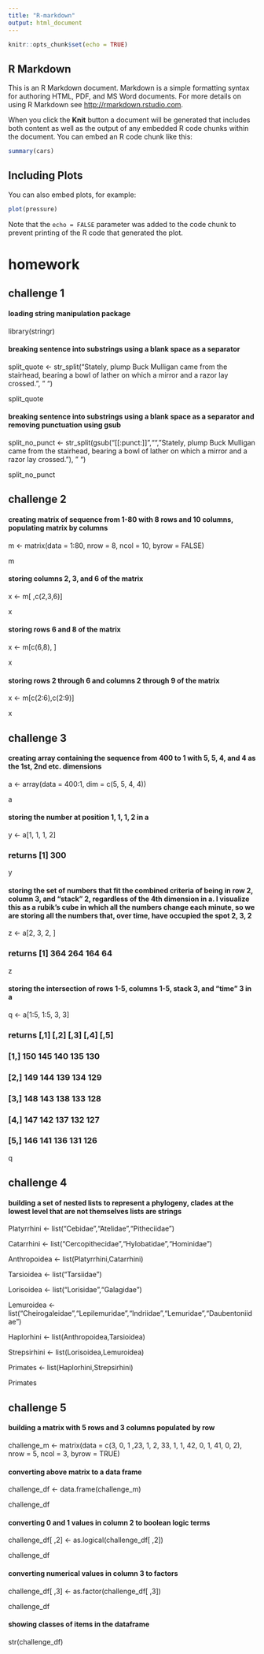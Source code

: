 ```yaml
---
title: "R-markdown"
output: html_document
---
```


```r
knitr::opts_chunk$set(echo = TRUE)
```

## R Markdown

This is an R Markdown document. Markdown is a simple formatting syntax for authoring HTML, PDF, and MS Word documents. For more details on using R Markdown see <http://rmarkdown.rstudio.com>.

When you click the **Knit** button a document will be generated that includes both content as well as the output of any embedded R code chunks within the document. You can embed an R code chunk like this:

```r
summary(cars)
```

## Including Plots

You can also embed plots, for example:

```r
plot(pressure)
```

Note that the `echo = FALSE` parameter was added to the code chunk to prevent printing of the R code that generated the plot.

# homework

## challenge 1

#### loading string manipulation package
library(stringr)

#### breaking sentence into substrings using a blank space as a separator
split_quote <- str_split("Stately, plump Buck Mulligan came from the stairhead, bearing a bowl of lather on which a mirror and a razor lay crossed.", " ")

split_quote

#### breaking sentence into substrings using a blank space as a separator and removing punctuation using gsub
split_no_punct <- str_split(gsub("[[:punct:]]","","Stately, plump Buck Mulligan came from the stairhead, bearing a bowl of lather on which a mirror and a razor lay crossed."), " ")

split_no_punct

## challenge 2

#### creating matrix of sequence from 1-80 with 8 rows and 10 columns, populating matrix by columns
m <- matrix(data = 1:80, nrow = 8, ncol = 10, byrow = FALSE)

m

#### storing columns 2, 3, and 6 of the matrix
x <- m[ ,c(2,3,6)]

x

#### storing rows 6 and 8 of the matrix
x <- m[c(6,8), ]

x

#### storing rows 2 through 6 and columns 2 through 9 of the matrix
x <- m[c(2:6),c(2:9)]

x

## challenge 3

#### creating array containing the sequence from 400 to 1 with 5, 5, 4, and 4 as the 1st, 2nd etc. dimensions
a <- array(data = 400:1, dim = c(5, 5, 4, 4))

a

#### storing the number at position 1, 1, 1, 2 in a
y <- a[1, 1, 1, 2]

### returns [1] 300

y

#### storing the set of numbers that fit the combined criteria of being in row 2, column 3, and "stack" 2, regardless of the 4th dimension in a. I visualize this as a rubik's cube in which all the numbers change each minute, so we are storing all the numbers that, over time, have occupied the spot 2, 3, 2
z <- a[2, 3, 2, ]

### returns [1] 364 264 164  64

z

#### storing the intersection of rows 1-5, columns 1-5, stack 3, and "time" 3 in a
q <- a[1:5, 1:5, 3, 3]

### returns           [,1] [,2] [,3] [,4] [,5]
### [1,]  150  145  140  135  130
### [2,]  149  144  139  134  129
### [3,]  148  143  138  133  128
### [4,]  147  142  137  132  127
### [5,]  146  141  136  131  126

q

## challenge 4

#### building a set of nested lists to represent a phylogeny, clades at the lowest level that are not themselves lists are strings
Platyrrhini <- list("Cebidae","Atelidae","Pitheciidae")

Catarrhini <- list("Cercopithecidae","Hylobatidae","Hominidae")

Anthropoidea <- list(Platyrrhini,Catarrhini)

Tarsioidea <- list("Tarsiidae")

Lorisoidea <- list("Lorisidae","Galagidae")

Lemuroidea <- list("Cheirogaleidae","Lepilemuridae","Indriidae","Lemuridae","Daubentoniidae")

Haplorhini <- list(Anthropoidea,Tarsioidea)

Strepsirhini <- list(Lorisoidea,Lemuroidea)

Primates <- list(Haplorhini,Strepsirhini)

Primates

## challenge 5

#### building a matrix with 5 rows and 3 columns populated by row
challenge_m <- matrix(data = c(3, 0, 1 ,23, 1, 2, 33, 1, 1, 42, 0, 1, 41, 0, 2), nrow = 5, ncol = 3, byrow = TRUE)

#### converting above matrix to a data frame
challenge_df <- data.frame(challenge_m)

challenge_df

#### converting 0 and 1 values in column 2 to boolean logic terms
challenge_df[ ,2] <- as.logical(challenge_df[ ,2])

challenge_df

#### converting numerical values in column 3 to factors
challenge_df[ ,3] <- as.factor(challenge_df[ ,3])

challenge_df

#### showing classes of items in the dataframe
str(challenge_df)
